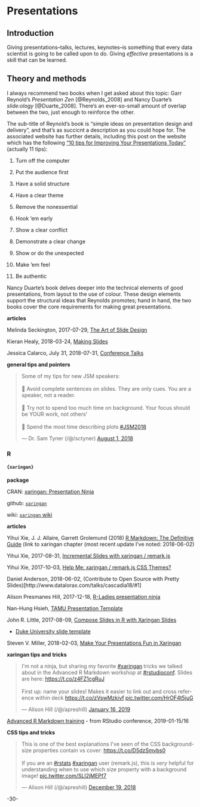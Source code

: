 # Presentations {#presentations}



## Introduction

Giving presentations--talks, lectures, keynotes--is something that every data scientist is going to be called upon to do. Giving _effective_ presentations is a skill that can be learned.


## Theory and methods

I always recommend two books when I get asked about this topic: Garr Reynold's _Presentation Zen_ [@Reynolds_2008] and Nancy Duarte's _slide:ology_ [@Duarte_2008]. There's an ever-so-small amount of overlap between the two, just enough to reinforce the other.

The sub-title of Reynold's book is "simple ideas on presentation design and delivery", and that's as succicnt a description as you could hope for. The associated website has further details, including this post on the website which has the following ["10 tips for Improving Your Presentations Today "](https://www.presentationzen.com/presentationzen/2014/11/10-tips-for-improving-your-presentations-lectures-speeches.html) (actually 11 tips):

1. Turn off the computer

2. Put the audience first

3. Have a solid structure

4. Have a clear theme

5. Remove the nonessential

6. Hook 'em early

7. Show a clear conflict

8. Demonstrate a clear change

9. Show or do the unexpected

10. Make 'em feel

11. Be authentic


Nancy Duarte's book delves deeper into the technical elements of good presentations, from layout to the use of colour. These design elements support the structural ideas that Reynolds promotes; hand in hand, the two books cover the core requirements for making great presentations.



**articles**


Melinda Seckington, 2017-07-29, [The Art of Slide Design](https://speakerdeck.com/mseckington/the-art-of-slide-design)

Kieran Healy, 2018-03-24, [Making Slides](https://kieranhealy.org/blog/archives/2018/03/24/making-slides/)

Jessica Calarco, July 31, 2018-07-31, [Conference Talks](http://www.jessicacalarco.com/tips-tricks/2018/7/31/conference-talks)


**general tips and pointers**

<blockquote class="twitter-tweet" data-lang="en"><p lang="en" dir="ltr">Some of my tips for new JSM speakers: <br><br>🔘 Avoid complete sentences on slides. They are only cues. You are a speaker, not a reader.<br><br>🔘 Try not to spend too much time on background. Your focus should be YOUR work, not others’ <br><br>🔘 Spend the most time describing plots <a href="https://twitter.com/hashtag/JSM2018?src=hash&amp;ref_src=twsrc%5Etfw">#JSM2018</a></p>&mdash; Dr. Sam Tyner (/@/sctyner) <a href="https://twitter.com/sctyner/status/1024776569271668736?ref_src=twsrc%5Etfw">August 1, 2018</a></blockquote>
<script async src="https://platform.twitter.com/widgets.js" charset="utf-8"></script>



### R


#### `{xaringan}`


**package**

CRAN: [xaringan: Presentation Ninja](https://cran.r-project.org/package=xaringan)

github: [`xaringan`](https://github.com/yihui/xaringan)

wiki: [`xaringan` wiki](https://github.com/yihui/xaringan/wiki)

**articles**

Yihui Xie, J. J. Allaire, Garrett Grolemund (2018) [R Markdown: The Definitive Guide](https://bookdown.org/yihui/rmarkdown/xaringan.html) (link to xaringan chapter (most recent update I've noted: 2018-06-02)

Yihui Xie, 2017-08-31, [Incremental Slides with xaringan / remark.js](https://slides.yihui.name/xaringan/incremental.html#1)

Yihui Xie, 2017-10-03, [Help Me: xaringan / remark.js CSS Themes?](https://yihui.name/en/2017/10/xaringan-themes/)

Daniel Anderson, 2018-06-02, (Contribute to Open Source with Pretty Slides)[http://www.datalorax.com/talks/cascadia18/#1]

Alison Presmanes Hill, 2017-12-18, [R-Ladies presentation ninja](https://alison.rbind.io/post/r-ladies-slides/)

Nan-Hung Hsieh, [TAMU Presentation Template](https://nanhung.rbind.io/slide/tamu-slide-template.html#1)

John R. Little, 2017-08-09, [Compose Slides in R with Xaringan Slides](https://www.johnlittle.info/post/compose-slides-in-r-with-xaringan-slides/)

* [Duke University slide template](https://github.com/libjohn/slide-template-dukeu)

Steven V. Miller, 2018-02-03, [Make Your Presentations Fun in Xaringan](http://svmiller.com/blog/2018/02/r-markdown-xaringan-theme/)

**xaringan tips and tricks**

<blockquote class="twitter-tweet" data-lang="en"><p lang="en" dir="ltr">I&#39;m not a ninja, but sharing my favorite <a href="https://twitter.com/hashtag/xaringan?src=hash&amp;ref_src=twsrc%5Etfw">#xaringan</a> tricks we talked about in the Advanced R Markdown workshop at <a href="https://twitter.com/hashtag/rstudioconf?src=hash&amp;ref_src=twsrc%5Etfw">#rstudioconf</a>. Slides are here: <a href="https://t.co/z4FZ1cgRuJ">https://t.co/z4FZ1cgRuJ</a><br><br>First up: name your slides! Makes it easier to link out and cross reference within deck <a href="https://t.co/zVswMzkivf">https://t.co/zVswMzkivf</a> <a href="https://t.co/HrOF4t5juG">pic.twitter.com/HrOF4t5juG</a></p>&mdash; Alison Hill (/@/apreshill) <a href="https://twitter.com/apreshill/status/1085659933238976513?ref_src=twsrc%5Etfw">January 16, 2019</a></blockquote>
<script async src="https://platform.twitter.com/widgets.js" charset="utf-8"></script>

[Advanced R Markdown training](http://arm.rbind.io/) - from RStudio conference, 2019-01-15/16


**CSS tips and tricks**

<blockquote class="twitter-tweet" data-lang="en"><p lang="en" dir="ltr">This is one of the best explanations I&#39;ve seen of the CSS background-size properties contain vs cover: <a href="https://t.co/D5dzSmvbs0">https://t.co/D5dzSmvbs0</a><br><br>If you are an <a href="https://twitter.com/hashtag/rstats?src=hash&amp;ref_src=twsrc%5Etfw">#rstats</a> <a href="https://twitter.com/hashtag/xaringan?src=hash&amp;ref_src=twsrc%5Etfw">#xaringan</a> user (remark.js), this is *very* helpful for understanding when to use which size property with a background image! <a href="https://t.co/SLI2jMEPf7">pic.twitter.com/SLI2jMEPf7</a></p>&mdash; Alison Hill (/@/apreshill) <a href="https://twitter.com/apreshill/status/1075239136691277824?ref_src=twsrc%5Etfw">December 19, 2018</a></blockquote>
<script async src="https://platform.twitter.com/widgets.js" charset="utf-8"></script>



-30-
